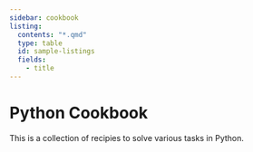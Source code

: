 ```yaml
---
sidebar: cookbook
listing:
  contents: "*.qmd"
  type: table
  id: sample-listings
  fields:
    - title
---
```

# Python Cookbook


This is a collection of recipies to solve various tasks in Python.

::: {#sample-listings}
:::
